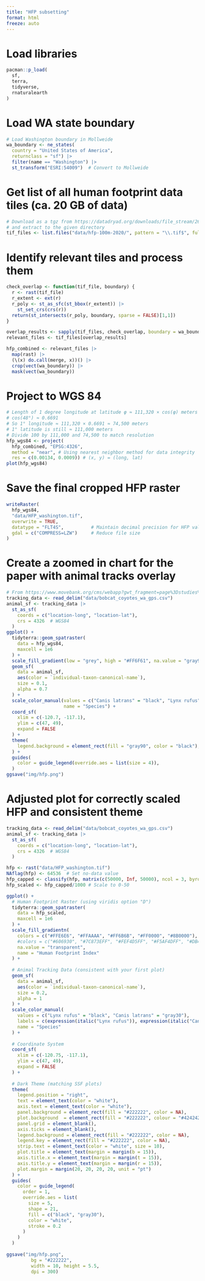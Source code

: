 ```yaml
---
title: "HFP subsetting"
format: html
freeze: auto
---
```


# Load libraries
```r
pacman::p_load(
  sf,
  terra,
  tidyverse,
  rnaturalearth
)
```

# Load WA state boundary
```r
# Load Washington boundary in Mollweide
wa_boundary <- ne_states(
  country = "United States of America",
  returnclass = "sf") |>
  filter(name == "Washington") |>
  st_transform("ESRI:54009")  # Convert to Mollweide
```

# Get list of all human footprint data tiles (ca. 20 GB of data)
```r
# Download as a tgz from https://datadryad.org/downloads/file_stream/2679334 
# and extract to the given directory
tif_files <- list.files("data/hfp-100m-2020/", pattern = "\\.tif$", full.names = TRUE)
```

# Identify relevant tiles and process them
```r
check_overlap <- function(tif_file, boundary) {
  r <- rast(tif_file)
  r_extent <- ext(r)
  r_poly <- st_as_sfc(st_bbox(r_extent)) |> 
    st_set_crs(crs(r))
  return(st_intersects(r_poly, boundary, sparse = FALSE)[1,1])
}

overlap_results <- sapply(tif_files, check_overlap, boundary = wa_boundary)
relevant_files <- tif_files[overlap_results]

hfp_combined <- relevant_files |>
  map(rast) |>
  (\(x) do.call(merge, x))() |>
  crop(vect(wa_boundary)) |>
  mask(vect(wa_boundary))
```

# Project to WGS 84
```r
# Length of 1 degree longitude at latitude φ ≈ 111,320 × cos(φ) meters
# cos(48°) ≈ 0.6691
# So 1° longitude ≈ 111,320 × 0.6691 ≈ 74,500 meters
# 1° latitude is still ≈ 111,000 meters
# Divide 100 by 111,000 and 74,500 to match resolution
hfp_wgs84 <- project(
  hfp_combined, "EPSG:4326",
  method = "near", # Using nearest neighbor method for data integrity
  res = c(0.00134, 0.0009)) # (x, y) = (long, lat)
plot(hfp_wgs84)
```

# Save the final cropped HFP raster
```r
writeRaster(
  hfp_wgs84,
  "data/HFP_washington.tif",
  overwrite = TRUE,
  datatype = "FLT4S",          # Maintain decimal precision for HFP values
  gdal = c("COMPRESS=LZW")     # Reduce file size
)
```

# Create a zoomed in chart for the paper with animal tracks overlay
```r
# From https://www.movebank.org/cms/webapp?gwt_fragment=page%3Dstudies%2Cpath%3Dstudy2636372210
tracking_data <- read_delim("data/bobcat_coyotes_wa_gps.csv")
animal_sf <- tracking_data |>
  st_as_sf(
    coords = c("location-long", "location-lat"),
    crs = 4326  # WGS84
  )
ggplot() +
  tidyterra::geom_spatraster(
    data = hfp_wgs84,
    maxcell = 1e6
  ) +
  scale_fill_gradient(low = "grey", high = "#FF6F61", na.value = "gray90", name = "Human footprint index") +
  geom_sf(
    data = animal_sf,
    aes(color = `individual-taxon-canonical-name`),
    size = 0.1,
    alpha = 0.7
  ) +
  scale_color_manual(values = c("Canis latrans" = "black", "Lynx rufus" = "white"), 
                     name = "Species") +
  coord_sf(
    xlim = c(-120.7, -117.1),
    ylim = c(47, 49),
    expand = FALSE
  ) +
  theme(
    legend.background = element_rect(fill = "gray90", color = "black"),
  ) +
  guides(
    color = guide_legend(override.aes = list(size = 4)),
  )
ggsave("img/hfp.png")
```

# Adjusted plot for correctly scaled HFP and consistent theme
```r
tracking_data <- read_delim("data/bobcat_coyotes_wa_gps.csv")
animal_sf <- tracking_data |>
  st_as_sf(
    coords = c("location-long", "location-lat"),
    crs = 4326  # WGS84
  )

hfp <- rast("data/HFP_washington.tif")
NAflag(hfp) <- 64536  # Set no-data value
hfp_capped <- classify(hfp, matrix(c(50000, Inf, 50000), ncol = 3, byrow = TRUE)) # Cap at 50k
hfp_scaled <- hfp_capped/1000 # Scale to 0-50

ggplot() +
  # Human Footprint Raster (using viridis option "D")
  tidyterra::geom_spatraster(
    data = hfp_scaled,
    maxcell = 1e6
  ) +
  scale_fill_gradientn(
    colors = c("#FFE6E6", "#FFAAAA", "#FF6B6B", "#FF0000", "#8B0000"),  # Red to white
    #colors = c("#606930", "#7C873EFF", "#FEF4D5FF", "#F5AF4DFF", "#DB4743FF", "#ab2521"),  # Red to green
    na.value = "transparent",
    name = "Human Footprint Index"
  ) +
  
  # Animal Tracking Data (consistent with your first plot)
  geom_sf(
    data = animal_sf,
    aes(color = `individual-taxon-canonical-name`),
    size = 0.2,
    alpha = 1
  ) +
  scale_color_manual(
    values = c("Lynx rufus" = "black", "Canis latrans" = "gray30"),
    labels = c(expression(italic("Lynx rufus")), expression(italic("Canis latrans"))),
    name = "Species"
  ) +
  
  # Coordinate System
  coord_sf(
    xlim = c(-120.75, -117.1),
    ylim = c(47, 49),
    expand = FALSE
  ) +
  
  # Dark Theme (matching SSF plots)
  theme(
    legend.position = "right",
    text = element_text(color = "white"),
    axis.text = element_text(color = "white"),
    panel.background = element_rect(fill = "#222222", color = NA),
    plot.background  = element_rect(fill = "#222222", colour = "#424242", linewidth = 0.75),
    panel.grid = element_blank(), 
    axis.ticks = element_blank(),
    legend.background = element_rect(fill = "#222222", color = NA),
    legend.key = element_rect(fill = "#222222", color = NA),
    strip.text = element_text(color = "white", size = 10),
    plot.title = element_text(margin = margin(b = 15)),
    axis.title.x = element_text(margin = margin(t = 15)),
    axis.title.y = element_text(margin = margin(r = 15)),
    plot.margin = margin(20, 20, 20, 20, unit = "pt")
  ) +
  guides(
    color = guide_legend(
      order = 1,
      override.aes = list(
        size = 5,
        shape = 21,
        fill = c("black", "gray30"),
        color = "white",
        stroke = 0.2
      )
    )
  )
      
ggsave("img/hfp.png",
         bg = "#222222",
         width = 10, height = 5.5,
         dpi = 300)

```

